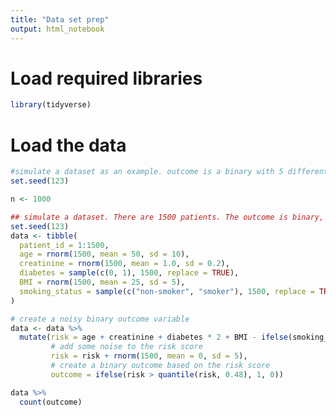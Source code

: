 ```yaml
---
title: "Data set prep"
output: html_notebook
---
```


# Load required libraries

```r
library(tidyverse)
```

# Load the data

```r
#simulate a dataset as an example. outcome is a binary with 5 different clinical predictors
set.seed(123)

n <- 1000

## simulate a dataset. There are 1500 patients. The outcome is binary, and there are 5 covariates (age, creatinine, diabetes, BMI, and smoking status)
set.seed(123)
data <- tibble(
  patient_id = 1:1500,
  age = rnorm(1500, mean = 50, sd = 10),
  creatinine = rnorm(1500, mean = 1.0, sd = 0.2),
  diabetes = sample(c(0, 1), 1500, replace = TRUE),
  BMI = rnorm(1500, mean = 25, sd = 5),
  smoking_status = sample(c("non-smoker", "smoker"), 1500, replace = TRUE)
)

# create a noisy binary outcome variable
data <- data %>%
  mutate(risk = age + creatinine + diabetes * 2 + BMI - ifelse(smoking_status == "smoker", 1, 0),
         # add some noise to the risk score
         risk = risk + rnorm(1500, mean = 0, sd = 5),
         # create a binary outcome based on the risk score
         outcome = ifelse(risk > quantile(risk, 0.48), 1, 0))

data %>%
  count(outcome)
```
